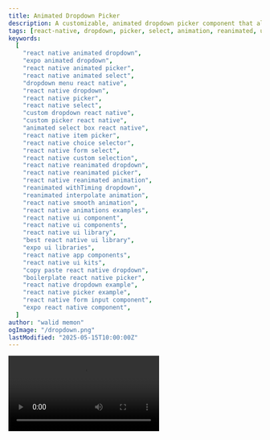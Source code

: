 ```yaml
---
title: Animated Dropdown Picker
description: A customizable, animated dropdown picker component that allows users to select an item from a list, with support for custom item rendering and controlled open/close state.
tags: [react-native, dropdown, picker, select, animation, reanimated, ui-component, form-input]
keywords:
  [
    "react native animated dropdown",
    "expo animated dropdown",
    "react native animated picker",
    "react native animated select",
    "dropdown menu react native",
    "react native dropdown",
    "react native picker",
    "react native select",
    "custom dropdown react native",
    "custom picker react native",
    "animated select box react native",
    "react native item picker",
    "react native choice selector",
    "react native form select",
    "react native custom selection",
    "react native reanimated dropdown",
    "react native reanimated picker",
    "react native reanimated animation",
    "reanimated withTiming dropdown",
    "reanimated interpolate animation",
    "react native smooth animation",
    "react native animations examples",
    "react native ui component",
    "react native ui components",
    "react native ui library",
    "best react native ui library",
    "expo ui libraries",
    "react native app components",
    "react native ui kits",
    "copy paste react native dropdown",
    "boilerplate react native picker",
    "react native dropdown example",
    "react native picker example",
    "react native form input component",
    "expo react native component",
  ]
author: "walid memon"
ogImage: "/dropdown.png"
lastModified: "2025-05-15T10:00:00Z"
---
```


<Video src="https://cdn.jsdelivr.net/gh/waleedcj/EziuiAssets/picker.mp4"  aria-label='Dropdown picker demo' />

## Installation

  <Stepper>
  <StepperItem title="Step 1: Install Dependencies">
    ```plaintext
    npx expo install @expo/vector-icons/Ionicons
    ```
  </StepperItem>

  <StepperItem title="Step 2: Create and copy DropdownPicker.tsx">

  ```typescript:DropdownPicker.tsx
import React, { useEffect } from "react";
import {
	View,
	TouchableOpacity,
	Text,
	FlatList,
	StyleSheet,
	StyleProp,
	ViewStyle,
	TextStyle,
	ListRenderItem,
	useWindowDimensions,
} from "react-native";
import Animated, {
	useSharedValue,
	useAnimatedStyle,
	withTiming,
	Easing,
	interpolate,
	Extrapolation,
	ReduceMotion,
} from "react-native-reanimated";

const INPUT_HEIGHT = 60;

export type DropdownPickerItem = {
	id: string | number;
	label: string;
	value: any;
	[key: string]: any;
}

type DropdownPickerProps<TItem extends DropdownPickerItem> = {
	isOpen: boolean;
	setIsOpen: React.Dispatch<React.SetStateAction<boolean>>;
	data: TItem[];
	onItemSelected: (item: TItem) => void;
    inputHeight?: number;
	renderItem?: ListRenderItem<TItem>;
	placeholder?: string;
	selectedValue?: TItem | null;
	triggerContainerStyle?: StyleProp<ViewStyle>;
	triggerTextStyle?: StyleProp<TextStyle>;
	triggerIcon?: React.ReactElement;
	dropdownBackgroundColor?: string;
	dropdownMaxHeight?: number; // User-defined max height for the list itself
	dropdownItemTextStyle?: StyleProp<TextStyle>;
	dropdownSeparatorColor?: string;
	animationDuration?: number;
	reduceMotion?: "never" | "always" | "system";
	containerStyle?: StyleProp<ViewStyle>; // Overall container style
	itemHeight?: number; // Optional: if you know the exact height of each item
};

const DropdownPicker = <TItem extends DropdownPickerItem>({
	data,
	onItemSelected,
    isOpen,
    setIsOpen,
	renderItem,
	placeholder = "Select an item...",
	selectedValue,
	triggerContainerStyle,
	triggerTextStyle,
	triggerIcon,
	dropdownBackgroundColor = "#FFFFFF",
	dropdownMaxHeight,
	dropdownItemTextStyle,
	dropdownSeparatorColor = "#E0E0E0",
	animationDuration = 300,
	reduceMotion = "system",
	containerStyle,
	itemHeight = 45, // Default estimated item height
}: DropdownPickerProps<TItem>) => {
	// const [isOpen, setIsOpen] = useState(false);
	const animationProgress = useSharedValue(0);
	const { height: windowHeight, width: windowWidth } = useWindowDimensions();
	// Calculate default max height for the dropdown list part
	const defaultListMaxHeight = dropdownMaxHeight || windowHeight * 0.4;
    // Calculate the actual height the list content would take
	const listContentActualHeight = data.length * itemHeight;
    //take the min height this is useful for when the list is small
	const listVisibleHeight = Math.min(defaultListMaxHeight, listContentActualHeight);

	const motion =
		reduceMotion === "never"
			? ReduceMotion.Never
			: reduceMotion === "always"
				? ReduceMotion.Always
				: ReduceMotion.System;

	const TIMING_CONFIG = {
		duration: animationDuration,
		easing: Easing.bezier(0.25, 0.1, 0.25, 1),
		reduceMotion: motion,
	};

    useEffect(() => {
        if (isOpen) {
            // Parent wants to open it
            animationProgress.value = withTiming(1, TIMING_CONFIG);
        } else {
            // Parent wants to close it
            animationProgress.value = withTiming(0, TIMING_CONFIG);
        }
    }, [isOpen, animationProgress, TIMING_CONFIG]); 

	const toggleDropdown = () => {
        setIsOpen(!isOpen); 
	};

	const handleItemPress = (item: TItem) => {
		onItemSelected(item);
	};

	const animatedOuterContainerStyle = useAnimatedStyle(() => {
		// The outer container's height animates from INPUT_HEIGHT to INPUT_HEIGHT + listVisibleHeight
		const height = interpolate(
			animationProgress.value,
			[0, 1],
			[INPUT_HEIGHT, INPUT_HEIGHT + (data.length > 0 ? listVisibleHeight : 0)], // No extra height if no data
			Extrapolation.CLAMP
		);
		return { height };
	});

	const animatedDropdownContentStyle = useAnimatedStyle(() => {
		const opacity = interpolate(
			animationProgress.value,
			[0, 0.5, 1], // Start fading in a bit later
			[0, 0, 1],
			Extrapolation.CLAMP
		);
		const translateY = interpolate(
			animationProgress.value,
			[0, 1],
			[-20, 0], // Slide down effect
			Extrapolation.CLAMP
		);
		return { opacity, transform: [{ translateY }] };
	});

    const animatedIconStyle = useAnimatedStyle(() => {
        return {
            transform: [{ rotate: `${interpolate(animationProgress.value, [0, 1], [0, 180])}deg` }],
        }
    })

	const defaultRenderItem: ListRenderItem<TItem> = ({ item }) => (
		<TouchableOpacity style={styles.defaultItemContainer} onPress={() => handleItemPress(item)}>
			<Text style={[styles.defaultItemText, dropdownItemTextStyle]}>{item.label}</Text>
		</TouchableOpacity>
	);

	return (
		<Animated.View
			style={[
				styles.outerContainer,
				{ width: windowWidth - 32, backgroundColor: dropdownBackgroundColor }, // Background here for the whole area
				containerStyle,
				animatedOuterContainerStyle, // Height animation here
			]}
		>
			<TouchableOpacity
				activeOpacity={0.7}
				onPress={toggleDropdown}
				style={[styles.triggerArea, { height: INPUT_HEIGHT }, triggerContainerStyle]}
			>
				<Text style={[styles.triggerText, triggerTextStyle]} numberOfLines={1}>
					{selectedValue ? selectedValue.label : placeholder}
				</Text>
				<Animated.View style={animatedIconStyle}>
					{triggerIcon}
				</Animated.View>
			</TouchableOpacity>

			{/* The list part, only rendered when isOpen for performance, animated for visual effect */}
			{isOpen && data.length > 0 && (
				<Animated.View style={[styles.listWrapper, animatedDropdownContentStyle]}>
                    {/* you can replace FlatList with flashlist or legendlist just import and use */}
					<FlatList
						data={data}
						renderItem={renderItem || defaultRenderItem}
						keyExtractor={(item) => String(item.id)}
						showsVerticalScrollIndicator={false}
						keyboardShouldPersistTaps="handled"
						ItemSeparatorComponent={
							dropdownSeparatorColor
								? () => <View style={[styles.separator, { backgroundColor: dropdownSeparatorColor }]} />
								: () => <></>
						}
						style={{ maxHeight: listVisibleHeight }} // Ensure FlatList doesn't exceed calculated visible height
                        ListEmptyComponent={() => (
                            <View style={[styles.emptyListContainer, animatedDropdownContentStyle]}>
                                <Text style={styles.emptyListText}>No items available</Text>
                            </View>
                        )}
					/>
				</Animated.View>
			)}
		</Animated.View>
	);
};

const styles = StyleSheet.create({
	outerContainer: {
		borderRadius: 8,
		marginHorizontal: 16,
		overflow: "hidden",
		shadowColor: "#000",
		shadowOffset: { width: 0, height: 2 },
		shadowOpacity: 0.1,
		shadowRadius: 4,
		elevation: 5,
		zIndex: 1,
	},
	triggerArea: {
		flexDirection: "row",
		alignItems: "center",
		justifyContent: "space-between",
		paddingHorizontal: 12,
		zIndex: 2,
	},
	triggerText: {
		flex: 1,
		fontSize: 16,
		color: "#333",
		marginRight: 8,
	},
	listWrapper: {
		flex: 1,
		marginTop: INPUT_HEIGHT,
		position: "absolute",
		top: 0,
		left: 0,
		right: 0,
		bottom: 0,
	},
	emptyListContainer: {
		justifyContent: "center",
		alignItems: "center",
	},
	emptyListText: {
		color: "#888",
		fontSize: 14,
	},
	defaultItemContainer: {
		paddingVertical: 12,
		paddingHorizontal: 15,
	},
	defaultItemText: {
		fontSize: 16,
		color: "#333",
	},
	separator: {
		height: StyleSheet.hairlineWidth,
		marginHorizontal: 16,
	},
});

export default DropdownPicker;
```

  </StepperItem>

</Stepper>

## Usage

  ```typescript:DropdownPickerPage.tsx
import React, { useState } from "react";
import { View, Text, StyleSheet, SafeAreaView, Alert, ListRenderItem, TouchableOpacity } from "react-native";
import DropdownPicker, { DropdownPickerItem } from "@/components/ui/DropdownPicker";
import { useAppColors } from "@/hooks/useAppColors";
import Ionicons from "@expo/vector-icons/Ionicons";

interface MyCustomItem extends DropdownPickerItem {
	// id, label, value are inherited
	description?: string;
}

const sampleData: MyCustomItem[] = [
	{ id: "1", label: "Toyota", value: "toyota", description: "Reliable Japanese brand" },
	{ id: "2", label: "Honda", value: "honda", description: "Known for efficiency" },
	{ id: "3", label: "Ford", value: "ford", description: "American classic" },
	{ id: "4", label: "BMW", value: "bmw", description: "German luxury" },
	{ id: "5", label: "Mercedes-Benz", value: "mercedes", description: "Premium engineering" },
	{ id: "6", label: "Audi", value: "audi", description: "Progressive technology" },
	{ id: "7", label: "Volkswagen", value: "vw", description: "People's car" },
	{ id: "8", label: "Chevrolet", value: "chevy", description: "American heritage" },
	{ id: "9", label: "Hyundai", value: "hyundai", description: "Value-oriented" },
	{ id: "10", label: "Kia", value: "kia", description: "Modern design" },
	{ id: "11", label: "Nissan", value: "nissan", description: "Innovation focus" },
	{ id: "12", label: "Mazda", value: "mazda", description: "Driving dynamics" },
	{ id: "13", label: "Subaru", value: "subaru", description: "All-wheel specialists" },
	{ id: "14", label: "Lexus", value: "lexus", description: "Luxury comfort" },
	{ id: "15", label: "Volvo", value: "volvo", description: "Safety priority" },
	{ id: "16", label: "Porsche", value: "porsche", description: "Performance heritage" },
	{ id: "17", label: "Tesla", value: "tesla", description: "Electric innovation" },
	{ id: "18", label: "Jeep", value: "jeep", description: "Off-road capable" },
	{ id: "19", label: "Land Rover", value: "landrover", description: "Luxury capability" },
	{ id: "20", label: "Jaguar", value: "jaguar", description: "British elegance" },
	{ id: "21", label: "Acura", value: "acura", description: "Premium Japanese" },
	{ id: "22", label: "Cadillac", value: "cadillac", description: "American luxury" },
];

export default function DropdownPickerPage() {
	const colors = useAppColors();
	const [selectedCar, setSelectedCar] = useState<MyCustomItem | null>(null);
	const [isPickerOpen, setIsPickerOpen] = useState(false);

	const handleCarSelect = (item: MyCustomItem) => {
		setSelectedCar(item);
		setIsPickerOpen(false);
		Alert.alert("Selected", `ID: ${item.id}, Value: ${item.value}, Label: ${item.label}`);
	};

	// custom renderItem
	const renderCustomDropdownItem: ListRenderItem<MyCustomItem> = ({ item }) => (
		<TouchableOpacity
			style={styles.customItem}
			onPress={() => handleCarSelect(item)} // Ensure your custom item handles press
		>
			<Ionicons name="car-sport-outline" size={20} color={colors.PrimaryNormal} />
			<View style={{ marginLeft: 10 }}>
				<Text style={[styles.customItemLabel, { color: colors.Neutral900 }]}>{item.label}</Text>
				{item.description && (
					<Text style={[styles.customItemDesc, { color: colors.Neutral500 }]}>{item.description}</Text>
				)}
			</View>
		</TouchableOpacity>
	);

	return (
		<SafeAreaView style={[styles.safeArea, { backgroundColor: colors.bgColor }]}>
			<View style={styles.container}>
				<Text style={[styles.title, { color: colors.Neutral900 }]}>Dropdown Picker</Text>

				<DropdownPicker<MyCustomItem> // Specify the item type
					data={sampleData}
					isOpen={isPickerOpen}
					setIsOpen={setIsPickerOpen}
					onItemSelected={handleCarSelect}
					selectedValue={selectedCar}
					placeholder="Select Car Make"
					renderItem={renderCustomDropdownItem}
					// Styling Props
					triggerContainerStyle={{ borderColor: colors.PrimaryNormal, backgroundColor: colors.Neutral0 }}
					triggerTextStyle={{ color: colors.Neutral700 }}
					triggerIcon={<Ionicons name="chevron-down-outline" size={24} color={colors.Neutral500} />}
					reduceMotion="never"
					dropdownBackgroundColor={colors.Neutral0}
					dropdownItemTextStyle={{ color: colors.Neutral700 }}
					dropdownSeparatorColor={colors.Neutral500}
					containerStyle={{ marginBottom: 20, zIndex: 10 }}
				/>
			</View>
		</SafeAreaView>
	);
}

const styles = StyleSheet.create({
	safeArea: { flex: 1 },
	container: {
		flex: 1,
		padding: 20,
		alignItems: "center", // Center dropdown for demo
	},
	title: {
		fontSize: 22,
		fontWeight: "bold",
		marginBottom: 30,
	},
	selectedValueText: {
		marginTop: 20,
		fontSize: 16,
	},
	// For custom renderItem example
	customItem: {
		flexDirection: "row",
		alignItems: "center",
		paddingVertical: 12,
		paddingHorizontal: 16,
	},
	customItemLabel: {
		fontSize: 16,
		fontWeight: "500",
	},
	customItemDesc: {
		fontSize: 12,
	},
});
  ```

## Props

| Prop                      | Type                                                     | Default                | Required | Description                                                                                                                               |
| :------------------------ | :------------------------------------------------------- | :--------------------- | :------- | :---------------------------------------------------------------------------------------------------------------------------------------- |
| `isOpen`                  | `boolean`                                                |                        | Yes      | Controls whether the dropdown list is currently open or closed.                                                                             |
| `setIsOpen`               | `React.Dispatch<React.SetStateAction<boolean>>`          |                        | Yes      | Function to update the `isOpen` state, typically from a parent component.                                                                 |
| `data`                    | `TItem[]` (where TItem extends DropdownPickerItem)       |                        | Yes      | An array of item objects to display in the dropdown. Each item must have `id`, `label`, and `value`.                                      |
| `onItemSelected`          | `(item: TItem) => void`                                  |                        | Yes      | Callback function triggered when an item is selected from the dropdown list.                                                              |
| `inputHeight`             | `number`                                                 | `60` (INPUT_HEIGHT)    | No       | The height of the touchable trigger area of the dropdown. (Note: `INPUT_HEIGHT` is used in the code, might need to be exposed or consistent) |
| `renderItem`              | `ListRenderItem<TItem>`                                  |                        | No       | Optional custom function to render each item in the dropdown list. If not provided, a default renderer is used.                           |
| `placeholder`             | `string`                                                 | `"Select an item..."`  | No       | Placeholder text displayed in the trigger area when no item is selected.                                                                  |
| `selectedValue`           | `TItem \| null`                                          |                        | No       | The currently selected item object. If provided, its `label` will be displayed in the trigger area.                                       |
| `triggerContainerStyle`   | `StyleProp<ViewStyle>`                                   |                        | No       | Custom styles applied to the touchable trigger area `TouchableOpacity`.                                                                   |
| `triggerTextStyle`        | `StyleProp<TextStyle>`                                   |                        | No       | Custom styles applied to the text (`Text`) within the trigger area.                                                                       |
| `triggerIcon`             | `React.ReactElement`                                     |                        | No       | Optional React Element (e.g., an Icon component) to display as the dropdown arrow/indicator in the trigger area.                        |
| `dropdownBackgroundColor` | `string`                                                 | `"#FFFFFF"`            | No       | Background color for the entire dropdown component, including the list area.                                                              |
| `dropdownMaxHeight`       | `number`                                                 | `windowHeight * 0.4`   | No       | Maximum height for the scrollable list of items. Defaults to 40% of the window height.                                                    |
| `dropdownItemTextStyle`   | `StyleProp<TextStyle>`                                   |                        | No       | Custom styles applied to the text of each item in the dropdown list (used by the default `renderItem`).                                   |
| `dropdownSeparatorColor`  | `string`                                                 | `"#E0E0E0"`            | No       | Color for the separator line between items in the dropdown list. If not provided, no separator is rendered.                             |
| `animationDuration`       | `number`                                                 | `300`                  | No       | Duration of the open/close animation in milliseconds.                                                                                     |
| `reduceMotion`            | `"never" \| "always" \| "system"`                        | `"system"`             | No       | Controls animation behavior: 'never', 'always' (no animation), or 'system' (respects device settings).                                  |
| `containerStyle`          | `StyleProp<ViewStyle>`                                   |                        | No       | Custom styles applied to the outermost animated `View` container of the dropdown.                                                         |
| `itemHeight`              | `number`                                                 | `45`                   | No       | Estimated height of a single item in the list, used to calculate the dropdown's animated height.                                        |